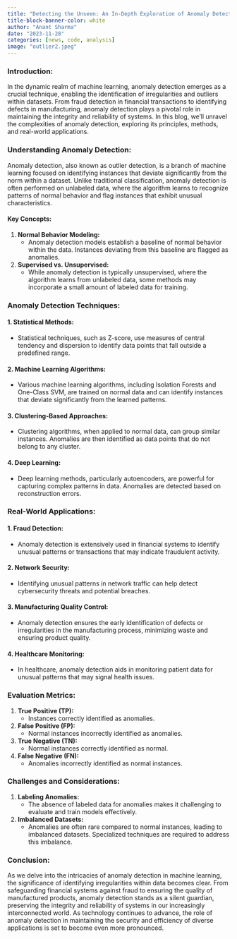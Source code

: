 ```yaml
---
title: "Detecting the Unseen: An In-Depth Exploration of Anomaly Detection in Machine Learning"
title-block-banner-color: white
author: "Anant Sharma"
date: "2023-11-28"
categories: [news, code, analysis]
image: "outlier2.jpeg"
---
```



### Introduction:

In the dynamic realm of machine learning, anomaly detection emerges as a crucial technique, enabling the identification of irregularities and outliers within datasets. From fraud detection in financial transactions to identifying defects in manufacturing, anomaly detection plays a pivotal role in maintaining the integrity and reliability of systems. In this blog, we'll unravel the complexities of anomaly detection, exploring its principles, methods, and real-world applications.

### Understanding Anomaly Detection:

Anomaly detection, also known as outlier detection, is a branch of machine learning focused on identifying instances that deviate significantly from the norm within a dataset. Unlike traditional classification, anomaly detection is often performed on unlabeled data, where the algorithm learns to recognize patterns of normal behavior and flag instances that exhibit unusual characteristics.

#### Key Concepts:

1. **Normal Behavior Modeling:**
   - Anomaly detection models establish a baseline of normal behavior within the data. Instances deviating from this baseline are flagged as anomalies.

2. **Supervised vs. Unsupervised:**
   - While anomaly detection is typically unsupervised, where the algorithm learns from unlabeled data, some methods may incorporate a small amount of labeled data for training.

### Anomaly Detection Techniques:

#### 1. **Statistical Methods:**
   - Statistical techniques, such as Z-score, use measures of central tendency and dispersion to identify data points that fall outside a predefined range.

#### 2. **Machine Learning Algorithms:**
   - Various machine learning algorithms, including Isolation Forests and One-Class SVM, are trained on normal data and can identify instances that deviate significantly from the learned patterns.

#### 3. **Clustering-Based Approaches:**
   - Clustering algorithms, when applied to normal data, can group similar instances. Anomalies are then identified as data points that do not belong to any cluster.

#### 4. **Deep Learning:**
   - Deep learning methods, particularly autoencoders, are powerful for capturing complex patterns in data. Anomalies are detected based on reconstruction errors.

### Real-World Applications:

#### 1. **Fraud Detection:**
   - Anomaly detection is extensively used in financial systems to identify unusual patterns or transactions that may indicate fraudulent activity.

#### 2. **Network Security:**
   - Identifying unusual patterns in network traffic can help detect cybersecurity threats and potential breaches.

#### 3. **Manufacturing Quality Control:**
   - Anomaly detection ensures the early identification of defects or irregularities in the manufacturing process, minimizing waste and ensuring product quality.

#### 4. **Healthcare Monitoring:**
   - In healthcare, anomaly detection aids in monitoring patient data for unusual patterns that may signal health issues.

### Evaluation Metrics:

1. **True Positive (TP):**
   - Instances correctly identified as anomalies.

2. **False Positive (FP):**
   - Normal instances incorrectly identified as anomalies.

3. **True Negative (TN):**
   - Normal instances correctly identified as normal.

4. **False Negative (FN):**
   - Anomalies incorrectly identified as normal instances.

### Challenges and Considerations:

1. **Labeling Anomalies:**
   - The absence of labeled data for anomalies makes it challenging to evaluate and train models effectively.

2. **Imbalanced Datasets:**
   - Anomalies are often rare compared to normal instances, leading to imbalanced datasets. Specialized techniques are required to address this imbalance.

### Conclusion:

As we delve into the intricacies of anomaly detection in machine learning, the significance of identifying irregularities within data becomes clear. From safeguarding financial systems against fraud to ensuring the quality of manufactured products, anomaly detection stands as a silent guardian, preserving the integrity and reliability of systems in our increasingly interconnected world. As technology continues to advance, the role of anomaly detection in maintaining the security and efficiency of diverse applications is set to become even more pronounced.